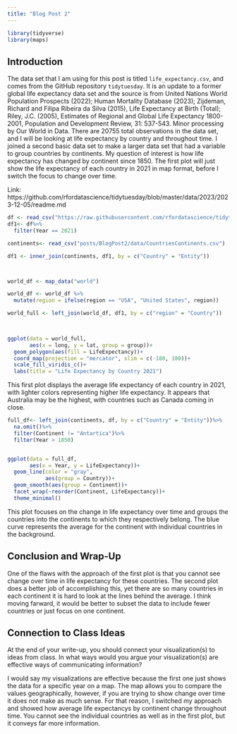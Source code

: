 ```yaml
---
title: "Blog Post 2"
---
```


```r
library(tidyverse)
library(maps)
```
## Introduction
The data set that I am using for this post is titled `life_expectancy.csv`, and  comes from the GitHub repository `tidytuesday`. It is an update to a former global life expectancy data set and the source is from United Nations World Population Prospects (2022); Human Mortality Database (2023); Zijdeman, Richard and Filipa Ribeira da Silva (2015), Life Expectancy at Birth (Total); Riley, J.C. (2005), Estimates of Regional and Global Life Expectancy 1800-2001, Population and Development Review, 31: 537-543. Minor processing by Our World in Data. There are 20755 total observations in the data set, and I will be looking at life expectancy by country and throughout time. I joined a second basic data set to make a larger data set that had a variable to group countries by continents. My question of interest is how life expectancy has changed by continent since 1850. The first plot will just show the life expectancy of each country in 2021 in map format, before I switch the focus to change over time.

Link: https://github.com/rfordatascience/tidytuesday/blob/master/data/2023/2023-12-05/readme.md 




```r
df <- read_csv("https://raw.githubusercontent.com/rfordatascience/tidytuesday/master/data/2023/2023-12-05/life_expectancy.csv")
df1<- df%>%
  filter(Year == 2021)

continents<- read_csv("posts/BlogPost2/data/CountriesContinents.csv")

df1 <- inner_join(continents, df1, by = c("Country" = "Entity"))



world_df <- map_data("world")

world_df <- world_df %>%
  mutate(region = ifelse(region == "USA", "United States", region))

world_full <- left_join(world_df, df1, by = c("region" = "Country"))
  


ggplot(data = world_full,
       aes(x = long, y = lat, group = group))+
  geom_polygon(aes(fill = LifeExpectancy))+
  coord_map(projection = "mercator", xlim = c(-180, 180))+
  scale_fill_viridis_c()+
  labs(title = "Life Expectancy by Country 2021")
```
This first plot displays the average life expectancy of each country in 2021, with lighter colors representing higher life expectancy. 
It appears that Australia may be the highest, with countries such as Canada coming in close. 

```r
full_df<- left_join(continents, df, by = c("Country" = "Entity"))%>%
  na.omit()%>%
  filter(Continent != "Antartica")%>%
  filter(Year > 1850)


ggplot(data = full_df, 
       aes(x = Year, y = LifeExpectancy))+
  geom_line(color = "gray", 
            aes(group = Country))+
  geom_smooth(aes(group = Continent))+
  facet_wrap(~reorder(Continent, LifeExpectancy))+
  theme_minimal()
```
This plot focuses on the change in life expectancy over time and groups the countries into the continents to which they respectively belong. The blue curve represents the average for the continent with individual countries in the background. 


## Conclusion and Wrap-Up
One of the flaws with the approach of the first plot is that you cannot see change over time in life expectancy for these countries. The second plot does a better job of accomplishing this, yet there are so many countries in each continent it is hard to look at the lines behind the average. I think moving farward, it would be better to subset the data to include fewer countries or just focus on one continent. 


## Connection to Class Ideas
At the end of your write-up, you should connect your visualization(s) to ideas from class. In what ways would you argue your visualization(s) are effective ways of communicating information?


I would say my visualizations are effective because the first one just shows the data for a specific year on a map. The map allows you to compare the values geographically, however, if you are trying to show change over time it does not make as much sense. For that reason, I switched my approach and showed how average life expectancys by continent change throughout time. You cannot see the individual countries as well as in the first plot, but it conveys far more information. 